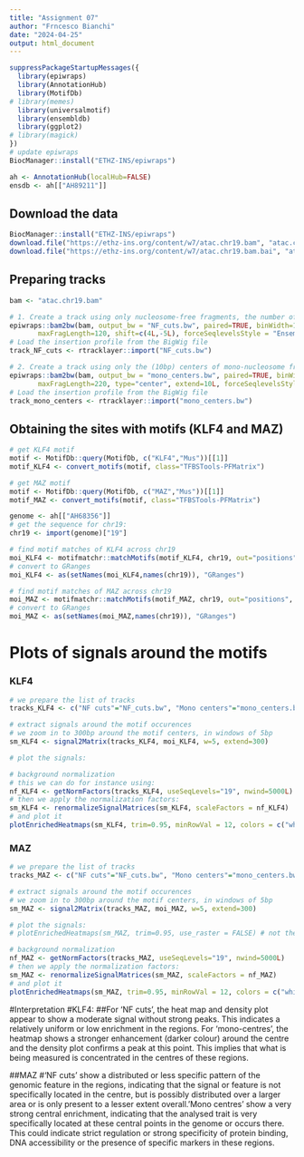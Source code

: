 ```yaml
---
title: "Assignment 07"
author: "Frncesco Bianchi"
date: "2024-04-25"
output: html_document
---
```


```r
suppressPackageStartupMessages({
  library(epiwraps)
  library(AnnotationHub)
  library(MotifDb)
# library(memes)
  library(universalmotif)
  library(ensembldb)
  library(ggplot2)
# library(magick)
})
# update epiwraps
BiocManager::install("ETHZ-INS/epiwraps")

ah <- AnnotationHub(localHub=FALSE)
ensdb <- ah[["AH89211"]]

```



## Download the data


```r
BiocManager::install("ETHZ-INS/epiwraps")
download.file("https://ethz-ins.org/content/w7/atac.chr19.bam", "atac.chr19.bam")
download.file("https://ethz-ins.org/content/w7/atac.chr19.bam.bai", "atac.chr19.bam.bai")
```

## Preparing tracks


```r
bam <- "atac.chr19.bam"

# 1. Create a track using only nucleosome-free fragments, the number of cuts/insertion sites at each position
epiwraps::bam2bw(bam, output_bw = "NF_cuts.bw", paired=TRUE, binWidth=1L, type="ends", extend=2L, minFragLength=30, 
       maxFragLength=120, shift=c(4L,-5L), forceSeqlevelsStyle = "Ensembl")
# Load the insertion profile from the BigWig file
track_NF_cuts <- rtracklayer::import("NF_cuts.bw")

# 2. Create a track using only the (10bp) centers of mono-nucleosome fragments. Center and extend is to get rid of junk.
epiwraps::bam2bw(bam, output_bw = "mono_centers.bw", paired=TRUE, binWidth=5L, minFragLength=140, shift=c(4L,-5L), 
       maxFragLength=220, type="center", extend=10L, forceSeqlevelsStyle = "Ensembl")
# Load the insertion profile from the BigWig file
track_mono_centers <- rtracklayer::import("mono_centers.bw")
```

## Obtaining the sites with motifs (KLF4 and MAZ)


```r
# get KLF4 motif
motif <- MotifDb::query(MotifDb, c("KLF4","Mus"))[[1]]
motif_KLF4 <- convert_motifs(motif, class="TFBSTools-PFMatrix")

# get MAZ motif
motif <- MotifDb::query(MotifDb, c("MAZ","Mus"))[[1]]
motif_MAZ <- convert_motifs(motif, class="TFBSTools-PFMatrix")

genome <- ah[["AH68356"]]
# get the sequence for chr19:
chr19 <- import(genome)["19"]

# find motif matches of KLF4 across chr19
moi_KLF4 <- motifmatchr::matchMotifs(motif_KLF4, chr19, out="positions", p.cutoff=1e-5)[[1]]
# convert to GRanges
moi_KLF4 <- as(setNames(moi_KLF4,names(chr19)), "GRanges")

# find motif matches of MAZ across chr19
moi_MAZ <- motifmatchr::matchMotifs(motif_MAZ, chr19, out="positions", p.cutoff=1e-5)[[1]]
# convert to GRanges
moi_MAZ <- as(setNames(moi_MAZ,names(chr19)), "GRanges")
```

# Plots of signals around the motifs

### KLF4


```r
# we prepare the list of tracks
tracks_KLF4 <- c("NF cuts"="NF_cuts.bw", "Mono centers"="mono_centers.bw")

# extract signals around the motif occurences
# we zoom in to 300bp around the motif centers, in windows of 5bp
sm_KLF4 <- signal2Matrix(tracks_KLF4, moi_KLF4, w=5, extend=300)

# plot the signals:

# background normalization
# this we can do for instance using:
nf_KLF4 <- getNormFactors(tracks_KLF4, useSeqLevels="19", nwind=5000L)
# then we apply the normalization factors:
sm_KLF4 <- renormalizeSignalMatrices(sm_KLF4, scaleFactors = nf_KLF4)
# and plot it
plotEnrichedHeatmaps(sm_KLF4, trim=0.95, minRowVal = 12, colors = c("white","darkred"), use_raster = FALSE)
```

### MAZ


```r
# we prepare the list of tracks
tracks_MAZ <- c("NF cuts"="NF_cuts.bw", "Mono centers"="mono_centers.bw")

# extract signals around the motif occurences
# we zoom in to 300bp around the motif centers, in windows of 5bp
sm_MAZ <- signal2Matrix(tracks_MAZ, moi_MAZ, w=5, extend=300)

# plot the signals:
# plotEnrichedHeatmaps(sm_MAZ, trim=0.95, use_raster = FALSE) # not the proper way

# background normalization
nf_MAZ <- getNormFactors(tracks_MAZ, useSeqLevels="19", nwind=5000L)
# then we apply the normalization factors:
sm_MAZ <- renormalizeSignalMatrices(sm_MAZ, scaleFactors = nf_MAZ)
# and plot it
plotEnrichedHeatmaps(sm_MAZ, trim=0.95, minRowVal = 12, colors = c("white","darkred"), use_raster = FALSE)
```

#Interpretation
#KLF4:
##For 'NF cuts', the heat map and density plot appear to show a moderate signal without strong peaks. This indicates a relatively uniform or low enrichment in the regions. For ‘mono-centres’, the heatmap shows a stronger enhancement (darker colour) around the centre and the density plot confirms a peak at this point. This implies that what is being measured is concentrated in the centres of these regions.

##MAZ
#'NF cuts' show a distributed or less specific pattern of the genomic feature in the regions, indicating that the signal or feature is not specifically located in the centre, but is possibly distributed over a larger area or is only present to a lesser extent overall.'Mono centres' show a very strong central enrichment, indicating that the analysed trait is very specifically located at these central points in the genome or occurs there. This could indicate strict regulation or strong specificity of protein binding, DNA accessibility or the presence of specific markers in these regions.

